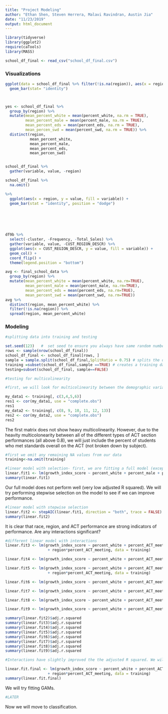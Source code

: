 ```yaml
---
title: "Project Modeling"
author: "Ethan Shen, Steven Herrera, Malavi Ravindran, Austin Jia"
date: "11/23/2019"
output: html_document
---
```


```r
library(tidyverse)
library(ggplot2)
require(caTools) 
library(MASS)
```

```r
school_df_final <- read_csv("school_df_final.csv")
```

### Visualizations
```r
ggplot(data = school_df_final %>% filter(!is.na(region)), aes(x = region, y = c(percent_white, percent_eds))) + 
  geom_bar(stat= "identity") 



yes <- school_df_final %>%
  group_by(region) %>%
  mutate(mean_percent_white = mean(percent_white, na.rm = TRUE),
         mean_percent_male = mean(percent_male, na.rm = TRUE),
         mean_percent_eds = mean(percent_eds, na.rm = TRUE),
         mean_percen_swd = mean(percent_swd, na.rm = TRUE)) %>%
  distinct(region, 
           mean_percent_white,
           mean_percent_male,
           mean_percent_eds,
           mean_percen_swd) 


school_df_final %>%
  gather(variable, value, -region) 

school_df_final %>%
  na.omit()

%>%
  ggplot(aes(x = region, y = value, fill = variable)) + 
  geom_bar(stat = "identity", position = "dodge")
  





df9b %>% 
  select(-cluster, -Frequency, -Total_Sales) %>% 
  gather(variable, value, -CUST_REGION_DESCR) %>% 
  ggplot(aes(x = CUST_REGION_DESCR, y = value, fill = variable)) +
  geom_col() +
  coord_flip() + 
  theme(legend.position = "bottom")
```


```r
avg <- final_school_data %>%
  group_by(region) %>%
  mutate(mean_percent_white = mean(percent_white, na.rm=TRUE),
         mean_percent_male = mean(percent_male, na.rm=TRUE),
         mean_percent_eds = mean(percent_eds, na.rm=TRUE),
         mean_percent_swd = mean(percent_swd, na.rm=TRUE))
avg %>%
  distinct(region, mean_percent_white) %>%
  filter(!is.na(region)) %>%
  spread(region, mean_percent_white)
```

### Modeling 

```r
#splitting data into training and testing

set.seed(123)   #  set seed to ensure you always have same random numbers generated
rows <- sample(nrow(school_df_final))
school_df_final <- school_df_final[rows, ]
sample = sample.split(school_df_final,SplitRatio = 0.75) # splits the data in the ratio mentioned in SplitRatio. After splitting marks these rows as logical TRUE and the the remaining are marked as logical FALSE
training =subset(school_df_final,sample ==TRUE) # creates a training dataset named train1 with rows which are marked as TRUE
testing=subset(school_df_final, sample==FALSE)
```


```r
#testing for multicolinearity

#first, we will look for multicolinearity between the demographic variables (race, gender, eds, swd)

my_data1 <- training[, c(3,4,5,6)]
res1 <- cor(my_data1, use = "complete.obs")
res1
my_data2 <- training[, c(8, 9, 10, 11, 12, 13)]
res2 <- cor(my_data2, use = "complete.obs")
res2
```

The first matrix does not show heavy multicolinearity. However, due to the heavity multicolonearity between all of the different types of ACT section performances (all above 0.8), we will just include the percent of students who met standards overall on the ACT (not broken down by subject). 

```r
#first we omit any remaining NA values from our data
training<-na.omit(training) 
```



```r
#linear model with selection- first, we are fitting a full model (except for those specific ACT variables we are cutting)
linear.fit1 <- lm(growth_index_score ~ percent_white + percent_male + percent_eds + percent_swd + title_1 + percent_ACT_meeting + missed_school_days + region, data = training)
summary(linear.fit1)

```

Our full model does not perform well (very low adjusted R squared). We will try performing stepwise selection on the model to see if we can improve performance.


```r
#linear model with stepwise selection
linear.fit2 <- stepAIC(linear.fit1, direction = "both", trace = FALSE)
summary(linear.fit2)
```

It is clear that race, region, and ACT performance are strong indicators of performance. Are any interactions significant?

```r
#different linear model with interactions
linear.fit3 <- lm(growth_index_score ~ percent_white + percent_ACT_meeting  + region + percent_white*percent_ACT_meeting +  percent_white*region
                   + region*percent_ACT_meeting, data = training)

linear.fit4 <- lm(growth_index_score ~ percent_white + percent_ACT_meeting  + region + percent_white*percent_ACT_meeting +  percent_white*region, data = training)

linear.fit5 <- lm(growth_index_score ~ percent_white + percent_ACT_meeting  + region + percent_white*region
                   + region*percent_ACT_meeting, data = training)

linear.fit6 <- lm(growth_index_score ~ percent_white + percent_ACT_meeting  + region + percent_white*percent_ACT_meeting + region*percent_ACT_meeting, data = training)

linear.fit7 <- lm(growth_index_score ~ percent_white + percent_ACT_meeting  + region +  percent_white*percent_ACT_meeting, data = training)

linear.fit8 <- lm(growth_index_score ~ percent_white + percent_ACT_meeting  + region +  percent_white*region, data = training)

linear.fit9 <- lm(growth_index_score ~ percent_white + percent_ACT_meeting  + region +  region*percent_ACT_meeting, data = training)

summary(linear.fit2)$adj.r.squared 
summary(linear.fit3)$adj.r.squared 
summary(linear.fit4)$adj.r.squared 
summary(linear.fit5)$adj.r.squared 
summary(linear.fit6)$adj.r.squared 
summary(linear.fit7)$adj.r.squared 
summary(linear.fit8)$adj.r.squared 
summary(linear.fit9)$adj.r.squared 
```

```r
#Interactions have slightly improved the the adjusted R squared. We will choose the following model as our final linear model based on adjusted R squared value.

linear.fit.final <- lm(growth_index_score ~ percent_white + percent_ACT_meeting  + region + percent_white*region
                   + region*percent_ACT_meeting, data = training)
summary(linear.fit.final)
```


We will try fitting GAMs.

```r
#LATER
```

Now we will move to classification.


